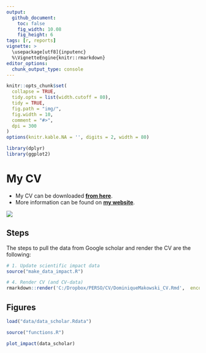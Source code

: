```yaml
---
output: 
  github_document:
    toc: false
    fig_width: 10.08
    fig_height: 6
tags: [r, reports]
vignette: >
  \usepackage[utf8]{inputenc}
  %\VignetteEngine{knitr::rmarkdown}
editor_options: 
  chunk_output_type: console
---
```



```r
knitr::opts_chunk$set(
  collapse = TRUE,
  tidy.opts = list(width.cutoff = 80),
  tidy = TRUE,
  fig.path = "img/",
  fig.width = 10,
  comment = "#>",
  dpi = 300
)
options(knitr.kable.NA = '', digits = 2, width = 80)

library(dplyr)
library(ggplot2)
```

# My CV


- My CV can be downloaded [**from here**](https://dominiquemakowski.github.io/CV/).
- More information can be found on [**my website**](https://dominiquemakowski.github.io).

[![](img/preview.png)](https://dominiquemakowski.github.io/CV/)

## Steps

The steps to pull the data from Google scholar and render the CV are the following:

```r
# 1. Update scientific impact data
source("make_data_impact.R")

# 4. Render CV (and CV-data)
rmarkdown::render('C:/Dropbox/PERSO/CV/DominiqueMakowski_CV.Rmd',  encoding = 'UTF-8')
```


## Figures 

```r
load("data/data_scholar.Rdata")

source("functions.R")

plot_impact(data_scholar)
```
